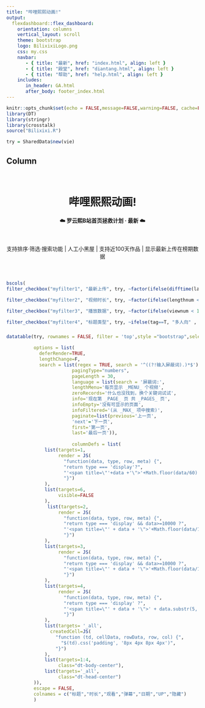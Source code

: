 ```yaml
---
title: "哔哩熙熙动画!"
output: 
  flexdashboard::flex_dashboard:
    orientation: columns
    vertical_layout: scroll
    theme: bootstrap
    logo: BilixixiLogo.png
    css: my.css
    navbar:
       - { title: "最新", href: "index.html", align: left }
       - { title: "殿堂", href: "diantang.html", align: left }
       - { title: "帮助", href: "help.html", align: left }
    includes:
       in_header: GA.html
       after_body: footer_index.html
---
```


```r

knitr::opts_chunk$set(echo = FALSE,message=FALSE,warning=FALSE, cache=FALSE)
library(DT)
library(stringr)
library(crosstalk)
source("Bilixixi.R")

try = SharedData$new(vie)

```



Column {data-width=650}
-----------------------------------------------------------------------


<center>
</br>
<h1> 哔哩熙熙动画!</h1>
<h4>☁️ 罗云熙B站首页拯救计划 · 最新 ☁️</h4>
</br>

支持排序·筛选·搜索功能 | 人工小黑屋 | 支持近100天作品 | 显示最新上传在榜期数据

<!-- <a href="http://t.cn/A6GRTk0u" style="color:#B200B2;" target="_blank">【最后限定】微博人气剧集</a> · <a href="http://t.cn/A6G13Uw3" style="color:#B200B2;" target="_blank">微博人气角色</a> -->

<!-- <a href="https://v.qq.com/x/cover/mzc00200ho7ghuq/q3214gjd9cx.html?" style="color:#B200B2;">❤ 庆祝罗云熙先生出道十周年 ❤</a> -->

</br>

</center>



### {data-height=103}

```r
bscols(
filter_checkbox("myfilter1", "最新上传", try, ~factor(ifelse(difftime(lastdate,upload,units = "days") <= 3, "最近3天",ifelse(difftime(lastdate,upload,units = "days") <= 7, "近3-7天", "7天以上")),levels = c("最近3天", "近3-7天", "7天以上"))),

filter_checkbox("myfilter2", "视频时长", try, ~factor(ifelse(lengthnum < 300 , "5分以内",ifelse(lengthnum < 900, "5-15分", "15分以上")),levels = c("5分以内", "5-15分", "15分以上"))),

filter_checkbox("myfilter3", "播放数据", try, ~factor(ifelse(viewnum < 1000 , "1千以下",ifelse(viewnum < 10000, "1千-1万", "1万以上")),levels = c("1千以下", "1千-1万", "1万以上"))),

filter_checkbox("myfilter4", "标题类型", try, ~ifelse(tag==T, "多人向" , "个人向")))
```

###

```r

datatable(try, rownames = FALSE, filter = 'top',style ="bootstrap",selection="none",
          
          options = list(
            deferRender=TRUE,
            lengthChange=F,
            search = list(regex = TRUE, search = '^((?!输入屏蔽词).)*$'),
                        pagingType="numbers",
                        pageLength = 30,
                        language = list(search = '屏蔽词:',
                        lengthMenu='每页显示 _MENU_ 个视频',
                        zeroRecords='什么也没找到，换个关键词试试',
                        info='现在第 _PAGE_ 页 共 _PAGES_ 页',
                        infoEmpty='没有可显示的页面',
                        infoFiltered='(从 _MAX_ 项中搜索)',
                        paginate=list(previous='上一页',
                        'next'='下一页',
                        first='第一页',
                        last='最后一页')),
                        
                        columnDefs = list(
              list(targets=1,
                   render = JS(
                     "function(data, type, row, meta) {",
                     "return type === 'display'?",
                     "'<span title=\"'+data +'\">'+Math.floor(data/60) + '分'+Math.floor(data%60)+'秒</span>' : data;",
                     "}")
              ),
              list(targets=6,
                   visible=FALSE
              ),
               list(targets=2,
                   render = JS(
                     "function(data, type, row, meta) {",
                     "return type === 'display' && data>=10000 ?",
                     "'<span title=\"' + data + '\">'+Math.floor(data/1000)/10+'万</span>' : data;",
                     "}")
              ),
              list(targets=3,
                   render = JS(
                     "function(data, type, row, meta) {",
                     "return type === 'display' && data>=10000 ?",
                     "'<span title=\"' + data + '\">'+Math.floor(data/1000)/10+'万</span>' : data;",
                     "}")
              ),
              list(targets=4,
                   render = JS(
                     "function(data, type, row, meta) {",
                     "return type === 'display' ?",
                     "'<span title=\"' + data + '\">' + data.substr(5, 12) + '</span>' : data;",
                     "}")
              ),
              list(targets= '_all',
                createdCell=JS(
                  "function (td, cellData, rowData, row, col) {",
                    "$(td).css('padding', '8px 4px 8px 4px')",
                  "}")
              ),
              list(targets=1:4,
                   class="dt-body-center"),
              list(targets='_all',
                   class="dt-head-center")
          )),
          escape = FALSE,
          colnames = c("标题","时长","观看","弹幕","日期","UP","隐藏")
          )



```





